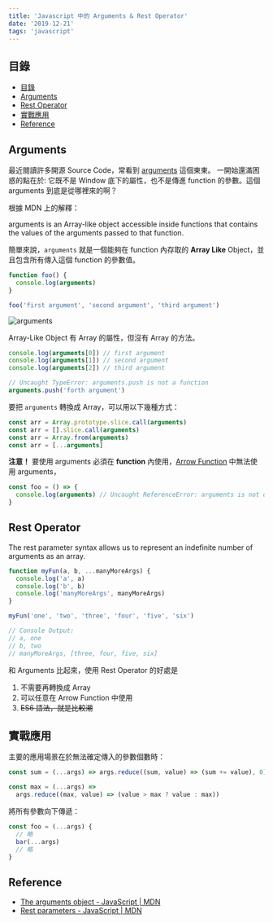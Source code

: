 ```yaml
---
title: 'Javascript 中的 Arguments & Rest Operator'
date: '2019-12-21'
tags: 'javascript'
---
```


## 目錄
- [目錄](#目錄)
- [Arguments](#arguments)
- [Rest Operator](#rest-operator)
- [實戰應用](#實戰應用)
- [Reference](#reference)

## Arguments

最近閱讀許多開源 Source Code，常看到 [arguments](https://developer.mozilla.org/en-US/docs/Web/JavaScript/Reference/Functions/arguments) 這個東東。
一開始還滿困惑的點在於: 它既不是 Window 底下的屬性，也不是傳進 function 的參數。這個 arguments 到底是從哪裡來的啊？

根據 MDN 上的解釋：

arguments is an Array-like object accessible inside functions that contains the values of the arguments passed to that function.

簡單來說，`arguments` 就是一個能夠在 function 內存取的 **Array Like** Object，並且包含所有傳入這個 function 的參數值。

```js
function foo() {
  console.log(arguments)
}

foo('first argument', 'second argument', 'third argument')
```

![arguments](../images/arguments/001.png)

Array-Like Object 有 Array 的屬性，但沒有 Array 的方法。

```js
console.log(arguments[0]) // first argument
console.log(arguments[1]) // second argument
console.log(arguments[2]) // third argument

// Uncaught TypeError: arguments.push is not a function
arguments.push('forth argument')
```

要把 `arguments` 轉換成 Array，可以用以下幾種方式：

```js
const arr = Array.prototype.slice.call(arguments)
const arr = [].slice.call(arguments)
const arr = Array.from(arguments)
const arr = [...arguments]
```

**注意！** 要使用 arguments 必須在 **function** 內使用，[Arrow Function](https://developer.mozilla.org/en-US/docs/Web/JavaScript/Reference/Functions/Arrow_functions) 中無法使用 arguments，

```js
const foo = () => {
  console.log(arguments) // Uncaught ReferenceError: arguments is not defined
}
```

## Rest Operator

The rest parameter syntax allows us to represent an indefinite number of arguments as an array.

```js
function myFun(a, b, ...manyMoreArgs) {
  console.log('a', a)
  console.log('b', b)
  console.log('manyMoreArgs', manyMoreArgs)
}

myFun('one', 'two', 'three', 'four', 'five', 'six')

// Console Output:
// a, one
// b, two
// manyMoreArgs, [three, four, five, six]
```

和 Arguments 比起來，使用 Rest Operator 的好處是

1. 不需要再轉換成 Array
2. 可以任意在 Arrow Function 中使用
3. ~~ES6 語法，就是比較潮~~

## 實戰應用

主要的應用場景在於無法確定傳入的參數個數時：

```js
const sum = (...args) => args.reduce((sum, value) => (sum += value), 0)

const max = (...args) =>
  args.reduce((max, value) => (value > max ? value : max))
```

將所有參數向下傳遞：

```js
const foo = (...args) {
  // 略
  bar(...args)
  // 略
}
```

## Reference

- [The arguments object - JavaScript | MDN](https://developer.mozilla.org/en-US/docs/Web/JavaScript/Reference/Functions/arguments)
- [Rest parameters - JavaScript | MDN](https://developer.mozilla.org/en-US/docs/Web/JavaScript/Reference/Functions/rest_parameters)
